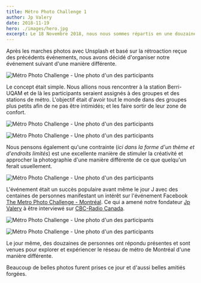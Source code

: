 ```yaml
---
title: Métro Photo Challenge 1
author: Jp Valery
date: 2018-11-19
hero: ./images/hero.jpg
excerpt: Le 18 Novembre 2018, nous nous sommes répartis en une douzaine d'équipes pour explorer le Métro de Montréal. De belles photos furent prises et des amitiés forgées ce jour-là.
---
```


Après les marches photos avec Unsplash et basé sur la rétroaction reçue des précédents événements, nous avons décidé d'organiser notre événement suivant d'une manière différente.

![Métro Photo Challenge - Une photo d'un des participants](./images/metro-photo-challenge-november-2018-montreal-stm-participant-6.jpg)

Le concept était simple. Nous allions nous rencontrer à la station Berri-UQAM et de là les participants seraient assignés à des groupes et des stations de métro. L'objectif était d'avoir tout le monde dans des groupes plus petits afin de ne pas être intimidés; et les faire sortir de leur zone de confort.

![Métro Photo Challenge - Une photo d'un des participants](./images/metro-photo-challenge-november-2018-montreal-stm-participant-1.jpg)

![Métro Photo Challenge - Une photo d'un des participants](./images/metro-photo-challenge-november-2018-montreal-stm-participant-2.jpg)

Nous pensons également qu'une contrainte (_ici dans la forme d'un thème et d'endroits limités_) est une excellente manière de stimuler la créativité et approcher la photographie d'une manière différente de ce que quelqu'un ferait usuellement.

![Métro Photo Challenge - Une photo d'un des participants](./images/metro-photo-challenge-november-2018-montreal-stm-participant-3.jpg)

L'événement était un succès populaire avant même le jour J avec des centaines de personnes manifestant un intérêt sur l'événement Facebook [The Metro Photo Challenge - Montréal](https://www.facebook.com/events/2447411852009601). Ce qui a amené notre fondateur [Jp Valery](/authors/jpvalery) à être interviewé sur [CBC-Radio Canada](https://cbc.ca).

![Métro Photo Challenge - Une photo d'un des participants](./images/metro-photo-challenge-november-2018-montreal-stm-participant-4.jpg)

![Métro Photo Challenge - Une photo d'un des participants](./images/metro-photo-challenge-november-2018-montreal-stm-participant-5.jpg)

Le jour même, des douzaines de personnes ont répondu présentes et sont venues pour explorer et expériencer le réseau de métro de Montréal d'une manière différente.

Beaucoup de belles photos furent prises ce jour et d'aussi belles amitiés forgées.
